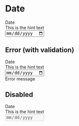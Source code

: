 
<Meta title="Components/Date/html" />

# Date

<Canvas>
  <Story name="Default">
    <div class="sgds form-group mb-2">
      <label for="defaultWith" class="form-label">
        Date
      </label>
      <div id="defaultWithHelp" class="form-text">
        This is the hint text
      </div>
      <div class="sgds">
        <input
          type="date"
          class=" form-control"
          id="defaultWith"
          aria-describedby="defaultWith"
        />
      </div>
    </div>
  </Story>
</Canvas>

## Error (with validation)

<Canvas>
  <Story name="Error (with validation)">
    <div class="sgds form-group mb-2 was-validated">
      <label for="errorWith" class="form-label">
        Date
      </label>
      <div id="errorWithHelp" class="form-text">
        This is the hint text
      </div>
      <div class="sgds">
        <input
          type="date"
          class="form-control"
          id="errorWith"
          aria-describedby="errorWithHelp errorWithInvalid"
          required
        />
        <div id="errorWithInvalid" class="invalid-feedback">
          <i class="bi bi-exclamation-circle"></i> Error message
        </div>
      </div>
    </div>
  </Story>
</Canvas>

## Disabled

<Canvas>
  <Story name="Disabled">
    <div class="sgds form-group has-feedback mb-2">
      <label for="disabledWith" class="form-label">
        Date
      </label>
      <div id="disabledWithHelp" class="form-text">
        This is the hint text
      </div>
      <div class="sgds">
        <input
          type="date"
          class="form-control"
          id="disabledWith"
          aria-describedby="disabledWithHelp"
          disabled
        />
      </div>
    </div>
  </Story>
</Canvas>
